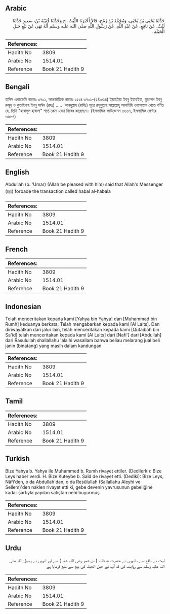 ## Arabic


<div dir="rtl" lang="ar" style={{fontSize:'larger',backgroundColor:'#f8f9fa',padding:20}}>
حَدَّثَنَا يَحْيَى بْنُ يَحْيَى، وَمُحَمَّدُ بْنُ رُمْحٍ، قَالاَ أَخْبَرَنَا اللَّيْثُ، ح وَحَدَّثَنَا قُتَيْبَةُ بْنُ، سَعِيدٍ حَدَّثَنَا لَيْثٌ، عَنْ نَافِعٍ، عَنْ عَبْدِ اللَّهِ، عَنْ رَسُولِ اللَّهِ صلى الله عليه وسلم أَنَّهُ نَهَى عَنْ بَيْعِ حَبَلِ الْحَبَلَةِ ‏.‏
</div>
<div style={{backgroundColor:'#f8f9fa',padding:20, marginBottom: 10}}><table> <thead> <tr> <th>References:</th> <th></th> </tr> </thead> <tbody><tr><td>Hadith No</td><td>3809</td></tr><tr><td>Arabic No</td><td>1514.01</td></tr><tr><td>Reference</td><td>Book 21 Hadith 9</td></tr></tbody></table></div>

## Bengali


<div dir="ltr" lang="bn" style={{fontSize:'larger',backgroundColor:'#f8f9fa',padding:20}}>
হাদিস একাডেমি নাম্বারঃ ৩৭০১, আন্তর্জাতিক নাম্বারঃ ১৫১৪ ৩৭০১-(৫/১৫১৪) ইয়াহইয়া ইবনু ইয়াহইয়া, মুহাম্মদ ইবনু রুমূহ ও কুতাইবাহ ইবনু সাঈদ (রহঃ) ..... 'আবদুল্লাহ (রাযিঃ) সূত্রে রসূলুল্লাহ সাল্লাল্লাহু আলাইহি ওয়াসাল্লাম থেতে বর্ণিত যে, তিনি "হাবালুল হাবালা" শর্তে কেনা-বেচা নিষেধ করেছেন। (ইসলামিক ফাউন্ডেশন ৩৬৬৭, ইসলামিক সেন্টার ৩৬৬৭)
</div>
<div style={{backgroundColor:'#f8f9fa',padding:20, marginBottom: 10}}><table> <thead> <tr> <th>References:</th> <th></th> </tr> </thead> <tbody><tr><td>Hadith No</td><td>3809</td></tr><tr><td>Arabic No</td><td>1514.01</td></tr><tr><td>Reference</td><td>Book 21 Hadith 9</td></tr></tbody></table></div>

## English


<div dir="ltr" lang="en" style={{fontSize:'larger',backgroundColor:'#f8f9fa',padding:20}}>
Abdullah (b. 'Umar) (Allah be pleased with him) said that Allah's Messenger (ﷺ) forbade the transaction called habal al-habala
</div>
<div style={{backgroundColor:'#f8f9fa',padding:20, marginBottom: 10}}><table> <thead> <tr> <th>References:</th> <th></th> </tr> </thead> <tbody><tr><td>Hadith No</td><td>3809</td></tr><tr><td>Arabic No</td><td>1514.01</td></tr><tr><td>Reference</td><td>Book 21 Hadith 9</td></tr></tbody></table></div>

## French


<div dir="ltr" lang="fr" style={{fontSize:'larger',backgroundColor:'#f8f9fa',padding:20}}>

</div>
<div style={{backgroundColor:'#f8f9fa',padding:20, marginBottom: 10}}><table> <thead> <tr> <th>References:</th> <th></th> </tr> </thead> <tbody><tr><td>Hadith No</td><td>3809</td></tr><tr><td>Arabic No</td><td>1514.01</td></tr><tr><td>Reference</td><td>Book 21 Hadith 9</td></tr></tbody></table></div>

## Indonesian


<div dir="ltr" lang="id" style={{fontSize:'larger',backgroundColor:'#f8f9fa',padding:20}}>
Telah menceritakan kepada kami [Yahya bin Yahya] dan [Muhammad bin Rumh] keduanya berkata; Telah mengabarkan kepada kami [Al Laits]. Dan diriwayatkan dari jalur lain, telah menceritakan kepada kami [Qutaibah bin Sa'id] telah menceritakan kepada kami [Al Laits] dari [Nafi'] dari [Abdullah] dari Rasulullah shallallahu 'alaihi wasallam bahwa beliau melarang jual beli janin (binatang) yang masih dalam kandungan
</div>
<div style={{backgroundColor:'#f8f9fa',padding:20, marginBottom: 10}}><table> <thead> <tr> <th>References:</th> <th></th> </tr> </thead> <tbody><tr><td>Hadith No</td><td>3809</td></tr><tr><td>Arabic No</td><td>1514.01</td></tr><tr><td>Reference</td><td>Book 21 Hadith 9</td></tr></tbody></table></div>

## Tamil


<div dir="ltr" lang="ta" style={{fontSize:'larger',backgroundColor:'#f8f9fa',padding:20}}>

</div>
<div style={{backgroundColor:'#f8f9fa',padding:20, marginBottom: 10}}><table> <thead> <tr> <th>References:</th> <th></th> </tr> </thead> <tbody><tr><td>Hadith No</td><td>3809</td></tr><tr><td>Arabic No</td><td>1514.01</td></tr><tr><td>Reference</td><td>Book 21 Hadith 9</td></tr></tbody></table></div>

## Turkish


<div dir="ltr" lang="tr" style={{fontSize:'larger',backgroundColor:'#f8f9fa',padding:20}}>
Bize Yahya b. Yahya ile Muhammed b. Rumh rivayet ettiler. (Dedilerki): Bize Leys haber verdi. H. Bize Kuteybe b. Saîd de rivayet etti. (Dediki): Bize Leys, Nâfi'den, o da Abdullah'dan, o da Resûlullah (Sallallahu Aleyhi ve Sellem)'den naklen rivayet etti ki, gebe devenin yavrusunun gebeliğine kadar şartıyla yapılan satıştan nehî buyurmuş
</div>
<div style={{backgroundColor:'#f8f9fa',padding:20, marginBottom: 10}}><table> <thead> <tr> <th>References:</th> <th></th> </tr> </thead> <tbody><tr><td>Hadith No</td><td>3809</td></tr><tr><td>Arabic No</td><td>1514.01</td></tr><tr><td>Reference</td><td>Book 21 Hadith 9</td></tr></tbody></table></div>

## Urdu


<div dir="rtl" lang="ur" style={{fontSize:'larger',backgroundColor:'#f8f9fa',padding:20}}>
لیث نے نافع سے ، انہوں نے حضرت عبداللہ ( بن عمر رضی اللہ عنہ ) سے اور انہوں نے رسول اللہ صلی اللہ علیہ وسلم سے روایت کی کہ آپ نے حبل الحبلہ کی بیع سے منع فرمایا ہے
</div>
<div style={{backgroundColor:'#f8f9fa',padding:20, marginBottom: 10}}><table> <thead> <tr> <th>References:</th> <th></th> </tr> </thead> <tbody><tr><td>Hadith No</td><td>3809</td></tr><tr><td>Arabic No</td><td>1514.01</td></tr><tr><td>Reference</td><td>Book 21 Hadith 9</td></tr></tbody></table></div>